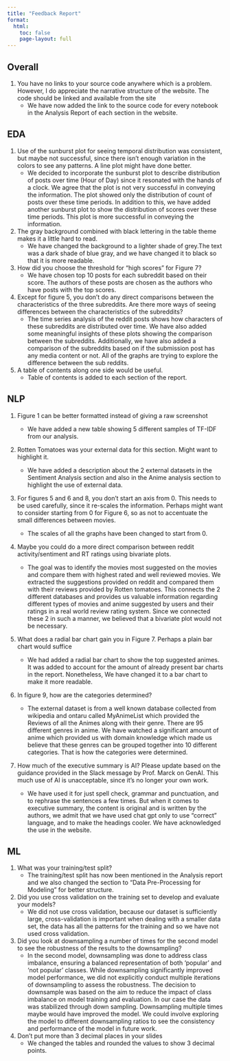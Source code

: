 ```yaml
---
title: "Feedback Report"
format:
  html:
    toc: false
    page-layout: full
---
```


## Overall

1. You have no links to your source code anywhere which is a problem. However, I do appreciate the narrative structure of the website. The code should be linked and available from the site
    - We have now added the link to the source code for every notebook in the Analysis Report of each section in the website.

## EDA

1. Use of the sunburst plot for seeing temporal distribution was consistent, but maybe not successful, since there isn't enough variation in the colors to see any patterns. A line plot might have done better. 
    - We decided to incorporate the sunburst plot to describe distribution of posts over time (Hour of Day) since it resonated with the hands of a clock. We agree that the plot is not very successful in conveying the information. The plot showed only the distribution of count of posts over these time periods. In addition to this, we have added another sunburst plot to show the distribution of scores over these time periods. This plot is more successful in conveying the information.

2. The gray background combined with black lettering in the table theme makes it a little hard to read.
    - We have changed the background to a lighter shade of grey.The text was a dark shade of blue gray, and we have changed it to black so that it is more readable.

3. How did you choose the threshold for "high scores" for Figure 7? 
    - We have chosen top 10 posts for each subreddit based on their score. The authors of these posts are chosen as the authors who have posts with the top scores.

4. Except for figure 5, you don't do any direct comparisons between the characteristics of the three subreddits. Are there more ways of seeing differences between the characteristics of the subreddits?
    - The time series analysis of the reddit posts shows how characters of these subreddits are distributed over time. We have also added some meaningful insights of these plots showing the comparison between the subreddits. Additionally, we have also added a comparison of the subreddits based on if the submission post has any media content or not. All of the graphs are trying to explore the difference between the sub reddits.

5. A table of contents along one side would be useful.
    - Table of contents is added to each section of the report.

## NLP

1. Figure 1 can be better formatted instead of giving a raw screenshot
    - We have added a new table showing 5 different samples of TF-IDF from our analysis.

2. Rotten Tomatoes was your external data for this section. Might want to highlight it. 
    - We have added a description about the 2 external datasets in the Sentiment Analysis section and also in the Anime analysis section to highlight the use of external data.

3. For figures 5 and 6 and 8, you don't start an axis from 0. This needs to be used carefully, since it re-scales the information. Perhaps might want to consider starting from 0 for  Figure 6, so as not to accentuate the small differences between movies.
    - The scales of all the graphs have been changed to start from 0.

4. Maybe you could do a more direct comparison between reddit activity/sentiment and RT ratings using bivariate plots.
    - The goal was to identify the movies most suggested on the movies and compare them with highest rated and well reviewed movies. We extracted the suggestions provided on reddit and compared them with their reviews provided by Rotten tomatoes. This connects the 2 different databases and provides us valuable information regarding different types of movies and anime suggested by users and their ratings in a real world review rating system. Since we connected these 2 in such a manner, we believed that a bivariate plot would not be necessary. 

5. What does a radial bar chart gain you in Figure 7. Perhaps a plain bar chart would suffice
    - We had added a radial bar chart to show the top suggested animes. It was added to account for the amount of already present bar charts in the report. Nonetheless, We have changed it to a bar chart to make it more readable.

6. In figure 9, how are the categories determined?
	- The external dataset is from a well known database collected from wikipedia and ontaru called MyAnimeList which provided the Reviews of all the Animes along with their genre. There are 95 different genres in anime. We have watched a significant amount of anime which provided us with domain knowledge which made us believe that these genres can be grouped together into 10 different categories. That is how the categories were determined.

7. How much of the executive summary is AI? Please update based on the guidance provided in the Slack message by Prof. Marck on GenAI. This much use of AI is unacceptable, since it's no longer your own work. 

    - We have used it for just spell check, grammar and punctuation, and to rephrase the sentences a few times. But when it comes to executive summary, the content is original and is written by the authors, we admit that we have used chat gpt only to use “correct” language, and to make the headings cooler. We have acknowledged the use in the website.

## ML 

1. What was your training/test split? 
    - The training/test split has now been mentioned in the Analysis report and we also changed the section to “Data Pre-Processing for Modeling” for better structure.

2. Did you use cross validation on the training set to develop and evaluate your models? 
    - We did not use cross validation, because our dataset is sufficiently large, cross-validation is important when dealing with a smaller data set, the data has all the patterns for the training and so we have not used cross validation.

3. Did you look at downsampling a number of times for the second model to see the robustness of the results to the downsampling?
    - In the second model, downsampling was done to address class imbalance, ensuring a balanced representation of both 'popular' and 'not popular' classes. While downsampling significantly improved model performance, we did not explicitly conduct multiple iterations of downsampling to assess the robustness.
    The decision to downsample was based on the aim to reduce the impact of class imbalance on model training and evaluation. In our case the data was stabilized through down sampling. Downsampling multiple times maybe would have improved the model. We could involve exploring the model to different downsampling ratios to see the consistency and performance of the model in future work.

4. Don't put more than 3 decimal places in your slides
    - We changed the tables and rounded the values to show 3 decimal points.

